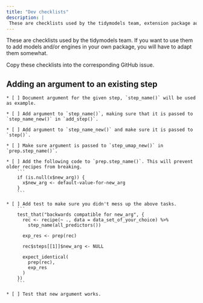 ```yaml
---
title: "Dev checklists"
description: |
 These are checklists used by the tidymodels team, extension package authors and contributors.
---
```


These are checklists used by the tidymodels team. If you want to use them to add models and/or engines in your own package, you will have to adapt them somewhat.

Copy these checklists into the corresponding GitHub issue.

## Adding an argument to an existing step

```
* [ ] Document argument for the given step, `step_name()` will be used as example.

* [ ] Add argument to `step_name()`, making sure that it is passed to `step_name_new()` in `add_step()`.

* [ ] Add argument to `step_name_new()` and make sure it is passed to `step()`.

* [ ] Make sure argument is passed to `step_umap_new()` in `prep.step_name()`.

* [ ] Add the following code to `prep.step_name()`. This will prevent older recipes from breaking.
    ```
    if (is.null(x$new_arg)) {
      x$new_arg <- default-value-for-new_arg
    }
    ```

* [ ] Add test to make sure you didn't mess up the above tasks.
    ```
    test_that("backwards compatible for new_arg", {
      rec <- recipe(~ ., data = data_set_of_your_choice) %>%
        step_name(all_predictors())
  
      exp_res <- prep(rec)
  
      rec$steps[[1]]$new_arg <- NULL
  
      expect_identical(
        prep(rec),
        exp_res
      )
    })
    ```

* [ ] Test that new argument works.
```
